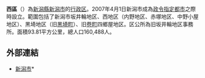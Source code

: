 {{日本區
| 自治體名 = 西區
|圖像=[[File:Sakata_lagoon_&_Kakuda_Mtn.jpg|240px]]
|圖像說明=[[佐潟|佐潟]]
| 區章 = 
| 區長 = 
| 日文原名 = 西区
| 平假名 = にしく
| 羅馬字拼音 = Nishi-ku
| 都道府縣 = 新潟縣
| 市 = 新潟市
| 支廳 = 
| 編號 = 15107-6
| 面積 = 93.81
| 邊界未定 = 
| 人口 = 155,461
| 人口密度 = 
| 統計時間 = 2007年6月30日
| 自治體 = [[新潟市|新潟市]]：[[中央區_(新潟市)|中央區]]、[[江南區_(新潟市)|江南區]]、[[南區_(新潟市)|南區]]、[[西蒲區|西蒲區]]
| 樹 = 
| 花 = 
| 鳥 = 
| 其他象徵物 = 
| 其他象徵 = 
| 郵遞區號 = 950-2097
| 所在地 = 西區寺尾東三丁目14番41號
| 電話號碼 = 25-268-1000
| 外部連結 = http://www.city.niigata.jp/info/nishi/
| 經度 = 
| 緯度 = 
| 地圖 = Nishi-ku in Niigata City.svg
| 註記 = 人口：[http://www.city.niigata.jp/info/kikaku/toukei/juuki.htm 新潟市官方網頁]
}}
'''西區'''（{{jpn|j=西区|hg=にしく|rm=Nishi ku|f=y}}）為[[新潟縣|新潟縣]][[新潟市|新潟市]]的[[行政区|行政区]]。2007年4月1日新潟市成為[[政令指定都市|政令指定都市]]之際時設立。範圍包括了新潟市坂井輪地区、西地区（内野地区、赤塚地区、中野小屋地区）、黑埼地区（旧[[黑埼町|黑埼町]]）、旧[[卷町|卷町]]四鄉屋地区。区公所為旧坂井輪地区事務所。面積93.81平方公里，總人口160,488人。

==外部連結==
*[http://www.city.niigata.jp/ 新潟市]* {{Wayback|url=http://www.city.niigata.jp/ |date=20100511091034 }}

{{新潟縣}}
{{日本地理小作品}}